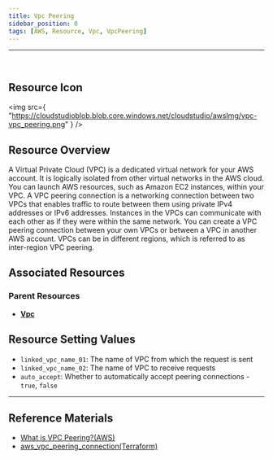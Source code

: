 ```yaml
---
title: Vpc Peering
sidebar_position: 0
tags: [AWS, Resource, Vpc, VpcPeering]
---
```


<hr />
<br />

## Resource Icon

<img
    src={
        "https://cloudstudioblob.blob.core.windows.net/cloudstudio/awsImg/vpc-vpc_peering.png"
    }
/>

## Resource Overview

A Virtual Private Cloud (VPC) is a dedicated virtual network for your AWS account. It is logically isolated from other virtual networks in the AWS cloud. 
You can launch AWS resources, such as Amazon EC2 instances, within your VPC.
A VPC peering connection is a networking connection between two VPCs that enables traffic to route between them using private IPv4 addresses or IPv6 addresses. 
Instances in the VPCs can communicate with each other as if they were within the same network. 
You can create a VPC peering connection between your own VPCs or between a VPC in another AWS account. 
VPCs can be in different regions, which is referred to as inter-region VPC peering.

## Associated Resources

### Parent Resources

-   [**Vpc**](https://docs.cstudio.app/en/docs/resource/aws/Vpc/)

## Resource Setting Values

-   `linked_vpc_name_01`: The name of VPC from which the request is sent
-   `linked_vpc_name_02`: The name of VPC to receive requests
-   `auto_accept`: Whether to automatically accept peering connections - `true`, `false`

---

## Reference Materials

-   [What is VPC Peering?(AWS)](https://docs.aws.amazon.com/ko_kr/vpc/latest/peering/what-is-vpc-peering.html)
-   [aws_vpc_peering_connection(Terraform)](https://registry.terraform.io/providers/hashicorp/aws/latest/docs/resources/vpc_peering_connection)
